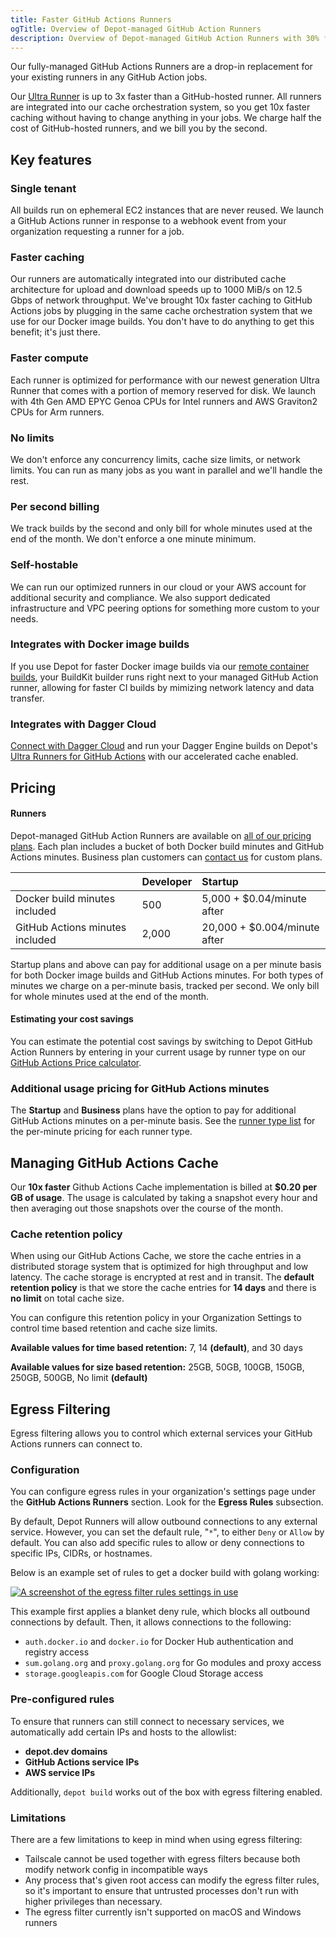 ```yaml
---
title: Faster GitHub Actions Runners
ogTitle: Overview of Depot-managed GitHub Action Runners
description: Overview of Depot-managed GitHub Action Runners with 30% faster compute, 10x faster caching, and half the cost of GitHub hosted runners per minute.
---
```


Our fully-managed GitHub Actions Runners are a drop-in replacement for your existing runners in any GitHub Action jobs.

Our [Ultra Runner](/docs/github-actions/runner-types) is up to 3x faster than a GitHub-hosted runner. All runners are integrated into our cache orchestration system, so you get 10x faster caching without having to change anything in your jobs. We charge half the cost of GitHub-hosted runners, and we bill you by the second.

## Key features

### Single tenant

All builds run on ephemeral EC2 instances that are never reused. We launch a GitHub Actions runner in response to a webhook event from your organization requesting a runner for a job.

### Faster caching

Our runners are automatically integrated into our distributed cache architecture for upload and download speeds up to 1000 MiB/s on 12.5 Gbps of network throughput. We've brought 10x faster caching to GitHub Actions jobs by plugging in the same cache orchestration system that we use for our Docker image builds. You don't have to do anything to get this benefit; it's just there.

### Faster compute

Each runner is optimized for performance with our newest generation Ultra Runner that comes with a portion of memory reserved for disk. We launch with 4th Gen AMD EPYC Genoa CPUs for Intel runners and AWS Graviton2 CPUs for Arm runners.

### No limits

We don't enforce any concurrency limits, cache size limits, or network limits. You can run as many jobs as you want in parallel and we'll handle the rest.

### Per second billing

We track builds by the second and only bill for whole minutes used at the end of the month. We don't enforce a one minute minimum.

### Self-hostable

We can run our optimized runners in our cloud or your AWS account for additional security and compliance. We also support dedicated infrastructure and VPC peering options for something more custom to your needs.

### Integrates with Docker image builds

If you use Depot for faster Docker image builds via our [remote container builds](/docs/container-builds/overview), your BuildKit builder runs right next to your managed GitHub Action runner, allowing for faster CI builds by mimizing network latency and data transfer.

### Integrates with Dagger Cloud

[Connect with Dagger Cloud](/docs/github-actions/reference/dagger) and run your Dagger Engine builds on Depot's [Ultra Runners for GitHub Actions](/products/github-actions) with our accelerated cache enabled.

## Pricing

#### Runners

Depot-managed GitHub Action Runners are available on [all of our pricing plans](/pricing). Each plan includes a bucket of both Docker build minutes and GitHub Actions minutes. Business plan customers can [contact us](mailto:help@depot.dev) for custom plans.

|                                 | Developer | Startup                      |
| ------------------------------- | :-------- | :--------------------------- |
| Docker build minutes included   | 500       | 5,000 + $0.04/minute after   |
| GitHub Actions minutes included | 2,000     | 20,000 + $0.004/minute after |

Startup plans and above can pay for additional usage on a per minute basis for both Docker image builds and GitHub Actions minutes. For both types of minutes we charge on a per-minute basis, tracked per second. We only bill for whole minutes used at the end of the month.

#### Estimating your cost savings

You can estimate the potential cost savings by switching to Depot GitHub Action Runners by entering in your current usage by runner type on our [GitHub Actions Price calculator](/github-actions-price-calculator).

### Additional usage pricing for GitHub Actions minutes

The **Startup** and **Business** plans have the option to pay for additional GitHub Actions minutes on a per-minute basis. See the [runner type list](/docs/github-actions/runner-types) for the per-minute pricing for each runner type.

## Managing GitHub Actions Cache

Our **10x faster** Github Actions Cache implementation is billed at **$0.20 per GB of usage**. The usage is calculated by taking a snapshot every hour and then averaging out those snapshots over the course of the month.

### Cache retention policy

When using our GitHub Actions Cache, we store the cache entries in a distributed storage system that is optimized for high throughput and low latency. The cache storage is encrypted at rest and in transit. The **default retention policy** is that we store the cache entries for **14 days** and there is **no limit** on total cache size.

You can configure this retention policy in your Organization Settings to control time based retention and cache size limits.

**Available values for time based retention:** 7, 14 **(default)**, and 30 days

**Available values for size based retention:** 25GB, 50GB, 100GB, 150GB, 250GB, 500GB, No limit **(default)**

## Egress Filtering

Egress filtering allows you to control which external services your GitHub Actions runners can connect to.

### Configuration

You can configure egress rules in your organization's settings page under the **GitHub Actions Runners** section. Look for the **Egress Rules** subsection.

By default, Depot Runners will allow outbound connections to any external service. However, you can set the default rule, "`*`", to either `Deny` or `Allow` by default. You can also add specific rules to allow or deny connections to specific IPs, CIDRs, or hostnames.

Below is an example set of rules to get a docker build with golang working:

[![A screenshot of the egress filter rules settings in use](/images/egress-filter-rules.webp)](/images/egress-filter-rules.webp)

This example first applies a blanket deny rule, which blocks all outbound connections by default. Then, it allows connections to the following:

- `auth.docker.io` and `docker.io` for Docker Hub authentication and registry access
- `sum.golang.org` and `proxy.golang.org` for Go modules and proxy access
- `storage.googleapis.com` for Google Cloud Storage access

### Pre-configured rules

To ensure that runners can still connect to necessary services, we automatically add certain IPs and hosts to the allowlist:

- **depot.dev domains**
- **GitHub Actions service IPs**
- **AWS service IPs**

Additionally, `depot build` works out of the box with egress filtering enabled.

### Limitations

There are a few limitations to keep in mind when using egress filtering:

- Tailscale cannot be used together with egress filters because both modify network config in incompatible ways
- Any process that's given root access can modify the egress filter rules, so it's important to ensure that untrusted processes don't run with higher privileges than necessary.
- The egress filter currently isn't supported on macOS and Windows runners
